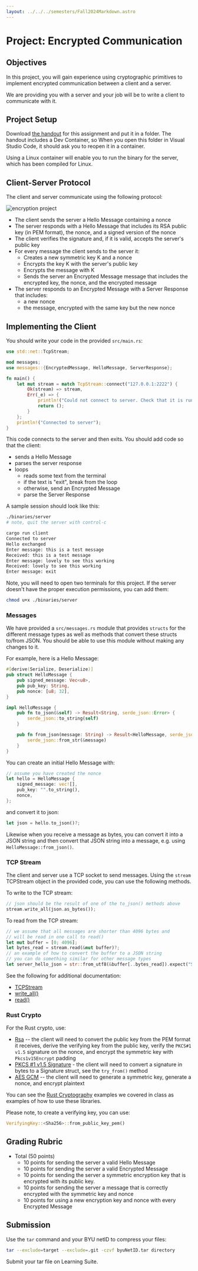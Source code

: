 ```yaml
---
layout: ../../../semesters/Fall2024Markdown.astro
---
```


# Project: Encrypted Communication

## Objectives

In this project, you will gain experience using cryptographic primitives to
implement encrypted communication between a client and a server.

We are providing you with a server and your job will be to write a client to
communicate with it.

## Project Setup

Download
[the handout](/code/encrypted-communication/v1/encrypted-communication.tgz) for
this assignment and put it in a folder. The handout includes a Dev Container, so
When you open this folder in Visual Studio Code, it should ask you to reopen it
in a container.

Using a Linux container will enable you to run the binary for the server, which
has been compiled for Linux.

## Client-Server Protocol

The client and server communicate using the following protocol:

![encryption project](/images/projects/encrypted-communication/v1/encrypted-communication-v1-protocol.png)

- The client sends the server a Hello Message containing a nonce
- The server responds with a Hello Message that includes its RSA public key (in
  PEM format), the nonce, and a signed version of the nonce
- The client verifies the signature and, if it is valid, accepts the server's
  public key
- For every message the client sends to the server it:
  - Creates a new symmetric key K and a nonce
  - Encrypts the key K with the server's public key
  - Encrypts the message with K
  - Sends the server an Encrypted Message message that includes the encrypted
    key, the nonce, and the encrypted message
- The server responds to an Encrypted Message with a Server Response that
  includes:
  - a new nonce
  - the message, encrypted with the same key but the new nonce

## Implementing the Client

You should write your code in the provided `src/main.rs`:

```rust
use std::net::TcpStream;

mod messages;
use messages::{EncryptedMessage, HelloMessage, ServerResponse};

fn main() {
    let mut stream = match TcpStream::connect("127.0.0.1:2222") {
        Ok(stream) => stream,
        Err(_e) => {
            println!("Could not connect to server. Check that it is running");
            return ();
        }
    };
    println!("Connected to server");
}
```

This code connects to the server and then exits. You should add code so that the
client:

- sends a Hello Message
- parses the server response
- loops
  - reads some text from the terminal
  - if the text is "exit", break from the loop
  - otherwise, send an Encrypted Message
  - parse the Server Response

A sample session should look like this:

```bash
./binaries/server
# note, quit the server with control-c
```

```bash
cargo run client
Connected to server
Hello exchanged
Enter message: this is a test message
Received: this is a test message
Enter message: lovely to see this working
Received: lovely to see this working
Enter message: exit
```

Note, you will need to open two terminals for this project. If the server
doesn't have the proper execution permissions, you can add them:

```bash
chmod u+x ./binaries/server
```

### Messages

We have provided a `src/messages.rs` module that provides `structs` for the
different message types as well as methods that convert these structs to/from
JSON. You should be able to use this module without making any changes to it.

For example, here is a Hello Message:

```rust
#[derive(Serialize, Deserialize)]
pub struct HelloMessage {
    pub signed_message: Vec<u8>,
    pub pub_key: String,
    pub nonce: [u8; 32],
}

impl HelloMessage {
    pub fn to_json(&self) -> Result<String, serde_json::Error> {
        serde_json::to_string(self)
    }

    pub fn from_json(message: String) -> Result<HelloMessage, serde_json::Error> {
        serde_json::from_str(&message)
    }
}
```

You can create an initial Hello Message with:

```rust
// assume you have created the nonce
let hello = HelloMessage {
    signed_message: vec![],
    pub_key: "".to_string(),
    nonce,
};
```

and convert it to json:

```rust
let json = hello.to_json()?;
```

Likewise when you receive a message as bytes, you can convert it into a JSON
string and then convert that JSON string into a message, e.g. using
`HelloMessage::from_json()`.

### TCP Stream

The client and server use a TCP socket to send messages. Using the `stream`
TCPStream object in the provided code, you can use the following methods.

To write to the TCP stream:

```rust
// json should be the result of one of the to_json() methods above
stream.write_all(json.as_bytes());
```

To read from the TCP stream:

```rust
// we assume that all messages are shorter than 4096 bytes and
// will be read in one call to read()
let mut buffer = [0; 4096];
let bytes_read = stream.read(&mut buffer)?;
// an example of how to convert the buffer to a JSON string
// you can do something similar for other message types
let server_hello_json = str::from_utf8(&buffer[..bytes_read]).expect("Server hello not in UTF8");
```

See the following for additional documentation:

- [TCPStream](https://doc.rust-lang.org/std/net/struct.TcpStream.html)
- [write_all()](https://doc.rust-lang.org/std/io/trait.Write.html#method.write_all)
- [read()](https://doc.rust-lang.org/std/io/trait.Read.html#tymethod.read)

### Rust Crypto

For the Rust crypto, use:

- [Rsa](https://docs.rs/rsa/latest/rsa/) -- the client will need to convert the
  public key from the PEM format it receives, derive the verifying key from the
  public key, verify the `PKCS#1 v1.5` signature on the nonce, and encrypt the
  symmetric key with `Pkcs1v15Encrypt` padding
- [PKCS #1 v1.5 Signature](https://docs.rs/rsa/latest/rsa/pkcs1v15/struct.Signature.html) -
  the client will need to convert a signature in bytes to a Signature struct,
  see the `try_from()` method
- [AES GCM](https://docs.rs/aes-gcm/latest/aes_gcm/) -- the client will need to
  generate a symmetric key, generate a nonce, and encrypt plaintext

You can see the
[Rust Cryptography](https://github.com/BYU-CS465/rust-cryptography) examples we
covered in class as examples of how to use these libraries.

Please note, to create a verifying key, you can use:

```rust
VerifyingKey::<Sha256>::from_public_key_pem()
```

## Grading Rubric

- Total (50 points)
  - 10 points for sending the server a valid Hello Message
  - 10 points for sending the server a valid Encrypted Message
  - 10 points for sending the server a symmetric encryption key that is
    encrypted with its public key.
  - 10 points for sending the server a message that is correctly encrypted with
    the symmetric key and nonce
  - 10 points for using a new encryption key and nonce with every Encrypted
    Message

## Submission

Use the `tar` command and your BYU netID to compress your files:

```bash
tar --exclude=target --exclude=.git -czvf byuNetID.tar directory
```

Submit your tar file on Learning Suite.
